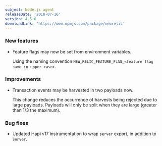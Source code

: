 ```yaml
---
subject: Node.js agent
releaseDate: '2018-07-16'
version: 4.5.0
downloadLink: 'https://www.npmjs.com/package/newrelic'
---
```


### New features

* Feature flags may now be set from environment variables.

  Using the naming convention `NEW_RELIC_FEATURE_FLAG_<feature flag name in upper case>`.

### Improvements

* Transaction events may be harvested in two payloads now.

  This change reduces the occurrence of harvests being rejected due to large payloads. Payloads will only be split when they are large (greater than 1/3 the maximum).

### Bug fixes

* Updated Hapi v17 instrumentation to wrap `server` export, in addition to `Server`.
